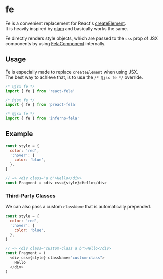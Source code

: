 

# fe

Fe is a convenient replacement for React's [createElement](https://reactjs.org/docs/react-api.html#createelement).<br />
It is heavily inspired by [glam](https://github.com/threepointone/glam) and basically works the same.

Fe directly renders style objects, which are passed to the `css` prop of JSX components by using [FelaComponent](FelaComponent.md) internally.

## Usage

Fe is especially made to replace `createElement` when using JSX.<br />
The best way to achieve that, is to use the `/* @jsx fe */` override.

```javascript nocopy
/* @jsx fe */
import { fe } from 'react-fela'

/* @jsx fe */
import { fe } from 'preact-fela'

/* @jsx fe */
import { fe } from 'inferno-fela'
```

## Example

```javascript
const style = {
  color: 'red',
  ':hover': {
    color: 'blue',
  },
}

// => <div class="a b">Hello</div>
const Fragment = <div css={style}>Hello</div>
```

### Third-Party Classes

We can also pass a custom `className` that is automatically prepended.

```javascript
const style = {
  color: 'red',
  ':hover': {
    color: 'blue',
  },
}

// => <div class="custom-class a b">Hello</div>
const Fragment = (
  <div css={style} className="custom-class">
    Hello
  </div>
)
```
